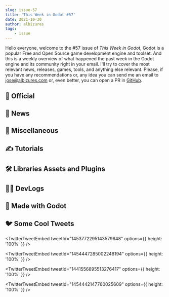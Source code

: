 ```yaml
---
slug: issue-57
title: 'This Week in Godot #57'
date: 2021-10-30
author: albizures
tags:
	- issue
---
```


Hello everyone, welcome to the #57 issue of _This Week in Godot_, Godot is a popular Free and Open Source game development engine and toolset. And this is a weekly overview of what happened the past week in the Godot engine and its community right in your email. I'll try to cover the most relevant news, releases, games, tools, and anything else relevant. Please, if you have any recommendations or, any idea you can send me an email to jose@albizures.com or, even better, you can open a PR in [GitHub](https://github.com/albizures/ThisWeekInGodot).

## 👮 Official

<Card
	author="Godot Engine"
	link="https://godotengine.org/article/multiplayer-changes-godot-4-0-report-3"
	section="Official"
	label="Multiplayer in Godot 4.0: ENet wrappers, WebRTC."
	description="A more powerful ENet interface for better multiplayer in Godot 4, updates about WebRTC, hints at the new scene replication API."
	publisher="Godot Engine"
	icon="https://godotengine.org/themes/godotengine/assets/favicon.png"
	cover="https://godotengine.org/storage/app/uploads/public/617/989/cf8/617989cf82e64600038831.png"
	date="2021-10-27T09:00:00.000Z"
/>
<Card
	author="Godot Engine"
	link="https://godotengine.org/article/release-candidate-godot-3-4-rc-2"
	section="Official"
	label="Release candidate: Godot 3.4 RC 2"
	description="The upcoming Godot 3.4 release will provide a number of new features which have been backported from the 4.0 development branch."
	publisher="Godot Engine"
	icon="https://godotengine.org/themes/godotengine/assets/favicon.png"
	cover="https://godotengine.org/storage/app/uploads/public/617/913/881/617913881aa25087367439.jpg"
	date="2021-10-27T09:00:00.000Z"
/>

## 📰 News

<Card
	author="Redefine Gamedev"
	link="https://youtu.be/4q1VNd8g4L0"
	section="News"
	label="Go Godot Jam 2 - Official Announcement"
	description="GoGodotJam 2 is the second instalment of the GoGodotJam Festival."
	publisher="YouTube"
	icon="https://www.youtube.com/s/desktop/3aac24b5/img/favicon_144x144.png"
	cover="https://i.ytimg.com/vi/4q1VNd8g4L0/maxresdefault.jpg"
	date="2021-10-25T00:00:00.000Z"
/>

## 🤷 Miscellaneous

<Card
	author="VikFro"
	link="https://youtu.be/DSUcjXdI-Iw"
	section="Miscellaneous"
	label="Indie jam games review - Godot Wild Jam 25"
	description=""
	publisher="YouTube"
	icon="https://www.youtube.com/s/desktop/3aac24b5/img/favicon_144x144.png"
	cover="https://i.ytimg.com/vi/DSUcjXdI-Iw/maxresdefault.jpg"
	date="2020-10-27T00:00:00.000Z"
/>
<Card
	author="GDQuest"
	link="https://youtu.be/AaNMGVaJ--g"
	section="Miscellaneous"
	label="Every Cool New Feature in Godot 3.4"
	description=""
	publisher="YouTube"
	icon="https://www.youtube.com/s/desktop/3aac24b5/img/favicon_144x144.png"
	cover="https://i.ytimg.com/vi/AaNMGVaJ--g/maxresdefault.jpg"
	date="2021-10-30T00:00:00.000Z"
/>
<Card
	author="Gonzalo Gutiérrez"
	link="https://godotes.com/issues/3-godot-games-on-the-latest-github-blog-post/"
	section="Miscellaneous"
	label="6 Godot Games on the GitHub Blog"
	description="Another short and sweet issue. I’m working on my #Devtober entrie so don’t shame me!"
	publisher="Godot Notes"
	icon="https://godotes.com/content/images/2020/12/GodotesLogo2-3.svg"
	cover="https://godotes.com/content/images/2021/10/paralunar-1.png"
	date="2021-10-30T00:50:11.000Z"
/>
<Card
	author="GDQuest"
	link="https://youtu.be/3AGGBZVVVTw"
	section="Miscellaneous"
	label="How to Use the New UI Theme Editor in Godot 3.4"
	description=""
	publisher="YouTube"
	icon="https://www.youtube.com/s/desktop/3aac24b5/img/favicon_144x144.png"
	cover="https://i.ytimg.com/vi/3AGGBZVVVTw/maxresdefault.jpg"
	date="2021-10-25T00:00:00.000Z"
/>
<Card
	author="Gamefromscratch"
	link="https://youtu.be/RmBY1jjNQnY"
	section="Miscellaneous"
	label="HEAVYPAINT - Godot Powered Painting Application"
	description="HEAVYPAINT is a Godot Engine powered cross platform painting/drawing application."
	publisher="YouTube"
	icon="https://www.youtube.com/s/desktop/3aac24b5/img/favicon_144x144.png"
	cover="https://i.ytimg.com/vi/RmBY1jjNQnY/maxresdefault.jpg"
	date="2021-10-27T00:00:00.000Z"
/>

## ✍️ Tutorials

<Card
	author="Chaff Dev"
	link="https://youtu.be/i-G9-4Q2OzY"
	section="Tutorials"
	label="How To Stop Gun Clipping in The Godot Game Engine"
	description=""
	publisher="YouTube"
	icon="https://www.youtube.com/s/desktop/3aac24b5/img/favicon_144x144.png"
	cover="https://i.ytimg.com/vi/i-G9-4Q2OzY/maxresdefault.jpg"
	date="2021-10-30T00:00:00.000Z"
/>
<Card
	author="PlugWorld"
	link="https://youtu.be/RyEi_gXKWaU"
	section="Tutorials"
	label="Intro to 3D Multiplayer in Godot Tutorial - #2"
	description="In this final video we complete the 3D multiplayer networking system and finish the tutorial series."
	publisher="YouTube"
	icon="https://www.youtube.com/s/desktop/3aac24b5/img/favicon_144x144.png"
	cover="https://i.ytimg.com/vi/RyEi_gXKWaU/maxresdefault.jpg"
	date="2021-10-29T00:00:00.000Z"
/>
<Card
	author="KindoSaur Productions"
	link="https://youtu.be/13WX1wXQXVY"
	section="Tutorials"
	label="Godot Tutorial 2D || Tournament Fighter || Better Combo Input System"
	description="This time we are trying to work a better combo system that handles more input combos."
	publisher="YouTube"
	icon="https://www.youtube.com/s/desktop/3aac24b5/img/favicon_144x144.png"
	cover="https://i.ytimg.com/vi/13WX1wXQXVY/maxresdefault.jpg"
	date="2021-10-28T00:00:00.000Z"
/>
<Card
	author="Vlad Govorov"
	link="https://youtu.be/dyfU-5Nbn_4"
	section="Tutorials"
	label="Map from Slay the Spire MADE EASY | Godot Tutorial"
	description="In this video I’m going to get into a new format - tutorials.Let’s discuss how to simplify algorithm for generating maps similar to one in Slay the Spire and..."
	publisher="YouTube"
	icon="https://www.youtube.com/s/desktop/3aac24b5/img/favicon_144x144.png"
	cover="https://i.ytimg.com/vi/dyfU-5Nbn_4/maxresdefault.jpg"
	date="2021-10-25T00:00:00.000Z"
/>
<Card
	author="Chaff Dev"
	link="https://youtu.be/26meLZQT6IM"
	section="Tutorials"
	label="Making an FPS Gun in the Godot Game Engine"
	description=""
	publisher="YouTube"
	icon="https://www.youtube.com/s/desktop/3aac24b5/img/favicon_144x144.png"
	cover="https://i.ytimg.com/vi/26meLZQT6IM/maxresdefault.jpg"
	date="2021-10-25T00:00:00.000Z"
/>
<Card
	author="iaknihs"
	link="https://youtu.be/yZGzIUGuub0"
	section="Tutorials"
	label="Godot 3 - Geometry Dash Trails (rainbow tail tutorial)"
	description="A viewer asked how to make a tail / trail in the style of the Rainbow trail in Geometry Dash."
	publisher="YouTube"
	icon="https://www.youtube.com/s/desktop/3aac24b5/img/favicon_144x144.png"
	cover="https://i.ytimg.com/vi/yZGzIUGuub0/maxresdefault.jpg"
	date="2021-10-24T00:00:00.000Z"
/>

## 🛠 Libraries Assets and Plugins

<Card
	author="Doug Thompson"
	link="https://gitlab.com/snoopdouglas/gdv"
	section="Libraries Assets and Add-ons"
	label="gdv"
	description="Featherweight Godot version manager for Linux/macOS"
	publisher="GitLab"
	icon="https://gitlab.com/assets/touch-icon-ipad-retina-8ebe416f5313483d9c1bc772b5bbe03ecad52a54eba443e5215a22caed2a16a2.png"
	cover="https://gitlab.com/uploads/-/system/project/avatar/30502268/gdv.png"
	date="2021-10-24T00:00:00.000Z"
/>
<Card
	author="hiulit"
	link="https://github.com/hiulit/Godot-Plugin-Particles-Renderer"
	section="Libraries Assets and Add-ons"
	label="Godot Plugin Particles Renderer"
	description="A Godot plugin to render particles into a sprite sheet"
	publisher="GitHub"
	icon="https://github.com/windows-tile.png"
	cover="https://repository-images.githubusercontent.com/420124555/2fc55927-153c-485f-8443-48fd45f114ef"
	date="2021-10-29T09:00:00.000Z"
/>

## 🧑‍💻 DevLogs

<Card
	author="bitbrain"
	link="https://youtu.be/t0tIls7UjIk"
	section="DevLogs"
	label="A new direction for my Godot RPG | cave devlog #7"
	description="After much consideration, I am changing things up a bit."
	publisher="YouTube"
	icon="https://www.youtube.com/s/desktop/3aac24b5/img/favicon_144x144.png"
	cover="https://i.ytimg.com/vi/t0tIls7UjIk/maxresdefault.jpg"
	date="2021-10-26T00:00:00.000Z"
/>
<Card
	author="Velander"
	link="https://youtu.be/dTBO6SM0FOE"
	section="DevLogs"
	label="Making an Animal Crossing inspired game ~ DEVLOG 1"
	description=""
	publisher="YouTube"
	icon="https://www.youtube.com/s/desktop/3aac24b5/img/favicon_144x144.png"
	cover="https://i.ytimg.com/vi/dTBO6SM0FOE/maxresdefault.jpg"
	date="2021-10-23T00:00:00.000Z"
/>
<Card
	author="devmar"
	link="https://youtu.be/LrXVjM3RUy8"
	section="DevLogs"
	label="Trying to Optimize my 3D Game in Godot 3.4"
	description="I’ve tried to optimize the 3D performance of ‘Penitent’ - the 3rd person shooter game I’m developing in Godot 3.x. I did manage to nearly double the average ..."
	publisher="YouTube"
	icon="https://www.youtube.com/s/desktop/3aac24b5/img/favicon_144x144.png"
	cover="https://i.ytimg.com/vi/LrXVjM3RUy8/maxresdefault.jpg"
	date="2021-10-27T00:00:00.000Z"
/>
<Card
	author="GDQuest"
	link="https://youtu.be/Ubn-W_uZDhs"
	section="DevLogs"
	label="Making a Free App That Teaches You to Code Games (devlog)"
	description=""
	publisher="YouTube"
	icon="https://www.youtube.com/s/desktop/3aac24b5/img/favicon_144x144.png"
	cover="https://i.ytimg.com/vi/Ubn-W_uZDhs/maxresdefault.jpg"
	date="2021-10-29T00:00:00.000Z"
/>

## 🤖 Made with Godot

<Card
	author="NovemberDev"
	link="https://novemberdev.itch.io/tombnight"
	section="Made with Godot"
	label="TOMBNIGHT"
	description="Horror FPS"
	publisher="itch.io"
	icon="https://img.itch.zone/aW1nLzczMTk4NDkucG5n/32x32%23/oVnfSk.png"
	cover="https://img.itch.zone/aW1nLzczMTk4NDkucG5n/original/5yD8LL.png"
	date="2021-10-30T14:32:47.086Z"
/>
<Card
	author="Richard Hörnig"
	link="https://store.steampowered.com/app/1395270/Haiki/"
	section="Made with Godot"
	label="Haiki"
	description="Haiki is the BRUTAL precision platformer where decapitation is just the beginning!"
	publisher="Steam"
	icon="https://store.steampowered.com/favicon.ico"
	cover="https://cdn.cloudflare.steamstatic.com/steam/apps/1395270/capsule_616x353.jpg?t=1635266726"
	date="2021-10-30T14:32:47.086Z"
/>
<Card
	author="soundsbeard"
	link="https://youtu.be/-QsiBlICMjk"
	section="Made in Godot"
	label="3d asset. kitchen backsplash tiles collection"
	description="https://patreon.com/soundsbeardcc-0ceramic tiles 10x10 cm with groutcan be used in interiors renders and baked for gamespack 1: https://patreon.com/posts/kit..."
	publisher="YouTube"
	icon="https://www.youtube.com/s/desktop/3aac24b5/img/favicon_144x144.png"
	cover="https://i.ytimg.com/vi/-QsiBlICMjk/maxresdefault.jpg"
	date="2021-10-13T00:00:00.000Z"
/>
<Card
	author="MenacingMecha"
	link="https://github.com/MenacingMecha/godot-n64-shader-demo"
	section="Made with Godot"
	label="Godot N64 Style Demo"
	description="Demo project featuring a collection of N64 style shaders and materials for Godot engine."
	publisher="GitHub"
	icon="https://github.com/windows-tile.png"
	cover="https://opengraph.githubassets.com/4a8e84c462318e46c74bd53c25a20fc8b3d0833612cea25f16af0385adc74cae/MenacingMecha/godot-n64-shader-demo"
	date="2021-10-29T09:00:00.000Z"
/>
<Card
	author="bitbrain"
	link="https://bitbrain.itch.io/cave"
	section="Made with Godot"
	label="cave"
	description="Exploration craft’em-up. Uncover the mysteries of a mountain and forge powerful tools!"
	publisher="itch.io"
	icon="https://img.itch.zone/aW1nLzQ3NTM2MzIucG5n/32x32%23/VPoqQZ.png"
	cover="https://img.itch.zone/aW1nLzQ3NTM2MjkucG5n/original/d7xdL1.png"
	date="2021-10-26T15:32:50.258Z"
/>
<Card
	author="PlayWithFurcifer"
	link="https://store.steampowered.com/app/1700930/Furcifers_Fungeon/"
	section="Made with Godot"
	label="Furcifer’s Fungeon"
	description="A fast-paced wizard roguelite with numerous playable characters."
	publisher="Steam"
	icon="https://store.steampowered.com/favicon.ico"
	cover="https://cdn.cloudflare.steamstatic.com/steam/apps/1700930/capsule_616x353.jpg?t=1634207275"
	date="null"
/>
<Card
	author="Pixel42"
	link="https://pixel42.itch.io/mysterious-dark-cube"
	section="Made with Godot"
	label="Mysterious Dark Cube"
	description="A sokoban like game with a dark atmosphere."
	publisher="itch.io"
	icon="https://img.itch.zone/aW1nLzczMDYwNzcucG5n/32x32%23/3cr6av.png"
	cover="https://img.itch.zone/aW1nLzczMDYwNzcucG5n/original/fXmAlt.png"
	date="2021-10-30T14:46:52.916Z"
/>
<Card
	author="mostlymadproductions"
	link="https://mostlymadproductions.itch.io/jumping-pete"
	section="Made with Godot"
	label="Jumping Pete"
	description="Play in your browser"
	publisher="itch.io"
	icon="https://img.itch.zone/aW1nLzczMDI0MDEucG5n/32x32%23/DCxrvb.png"
	cover="https://img.itch.zone/aW1nLzczMDI0MDEucG5n/original/BHdC3E.png"
	date="2021-10-30T11:32:59.179Z"
/>

## 🐦 Some Cool Tweets

<TwitterTweetEmbed
	tweetId="1453772295143579648"
	options={{ height: '100%' }}
/>

<TwitterTweetEmbed
	tweetId="1454447285002248194"
	options={{ height: '100%' }}
/>

<TwitterTweetEmbed
	tweetId="1441556895513276417"
	options={{ height: '100%' }}
/>

<TwitterTweetEmbed
	tweetId="1454442147760025609"
	options={{ height: '100%' }}
/>
